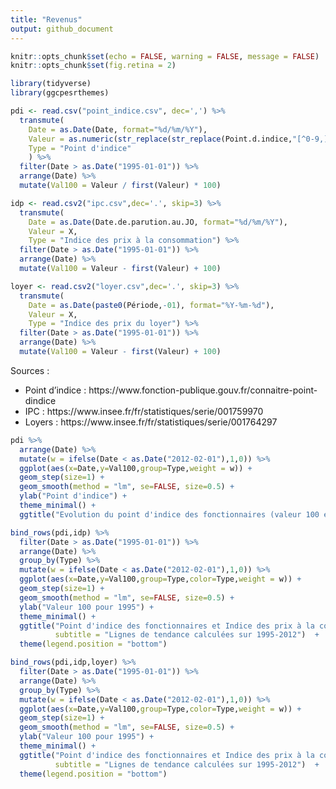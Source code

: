 ```yaml
---
title: "Revenus"
output: github_document
---
```


```r
knitr::opts_chunk$set(echo = FALSE, warning = FALSE, message = FALSE)
knitr::opts_chunk$set(fig.retina = 2)

library(tidyverse)
library(ggcpesrthemes)

pdi <- read.csv("point_indice.csv", dec=',') %>%
  transmute(
    Date = as.Date(Date, format="%d/%m/%Y"),
    Valeur = as.numeric(str_replace(str_replace(Point.d.indice,"[^0-9,]",""), ",",".")),
    Type = "Point d'indice"
    ) %>%
  filter(Date > as.Date("1995-01-01")) %>%
  arrange(Date) %>%
  mutate(Val100 = Valeur / first(Valeur) * 100)

idp <- read.csv2("ipc.csv",dec='.', skip=3) %>% 
  transmute(
    Date = as.Date(Date.de.parution.au.JO, format="%d/%m/%Y"),
    Valeur = X,
    Type = "Indice des prix à la consommation") %>%
  filter(Date > as.Date("1995-01-01")) %>%
  arrange(Date) %>%
  mutate(Val100 = Valeur - first(Valeur) + 100)

loyer <- read.csv2("loyer.csv",dec='.', skip=3) %>% 
  transmute(
    Date = as.Date(paste0(Période,-01), format="%Y-%m-%d"),
    Valeur = X,
    Type = "Indice des prix du loyer") %>%
  filter(Date > as.Date("1995-01-01")) %>%
  arrange(Date) %>%
  mutate(Val100 = Valeur - first(Valeur) + 100)

```

Sources : 

- Point d'indice : https://www.fonction-publique.gouv.fr/connaitre-point-dindice
- IPC : https://www.insee.fr/fr/statistiques/serie/001759970
- Loyers : https://www.insee.fr/fr/statistiques/serie/001764297

```r
pdi %>% 
  arrange(Date) %>%
  mutate(w = ifelse(Date < as.Date("2012-02-01"),1,0)) %>%
  ggplot(aes(x=Date,y=Val100,group=Type,weight = w)) +
  geom_step(size=1) +
  geom_smooth(method = "lm", se=FALSE, size=0.5) +
  ylab("Point d'indice") +
  theme_minimal() +
  ggtitle("Evolution du point d'indice des fonctionnaires (valeur 100 en 1995)") 
```

```r
bind_rows(pdi,idp) %>% 
  filter(Date > as.Date("1995-01-01")) %>%
  arrange(Date) %>%
  group_by(Type) %>%
  mutate(w = ifelse(Date < as.Date("2012-02-01"),1,0)) %>%
  ggplot(aes(x=Date,y=Val100,group=Type,color=Type,weight = w)) +
  geom_step(size=1) +
  geom_smooth(method = "lm", se=FALSE, size=0.5) +
  ylab("Valeur 100 pour 1995") +
  theme_minimal() +
  ggtitle("Point d'indice des fonctionnaires et Indice des prix à la consommation", 
          subtitle = "Lignes de tendance calculées sur 1995-2012")  +
  theme(legend.position = "bottom")
```


```r
bind_rows(pdi,idp,loyer) %>% 
  filter(Date > as.Date("1995-01-01")) %>%
  arrange(Date) %>%
  group_by(Type) %>%
  mutate(w = ifelse(Date < as.Date("2012-02-01"),1,0)) %>%
  ggplot(aes(x=Date,y=Val100,group=Type,color=Type,weight = w)) +
  geom_step(size=1) +
  geom_smooth(method = "lm", se=FALSE, size=0.5) +
  ylab("Valeur 100 pour 1995") +
  theme_minimal() +
  ggtitle("Point d'indice des fonctionnaires et Indice des prix à la consommation et loyers", 
          subtitle = "Lignes de tendance calculées sur 1995-2012")  +
  theme(legend.position = "bottom")
```




